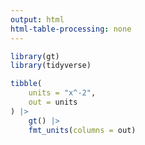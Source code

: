 ```yaml
---
output: html
html-table-processing: none
---
```


```r
library(gt)
library(tidyverse)
```

```r
tibble(
    units = "x^-2",
    out = units
) |>
    gt() |>
    fmt_units(columns = out)
```
